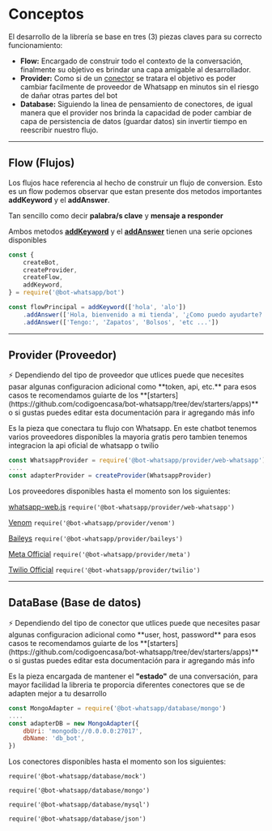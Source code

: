 
# Conceptos

El desarrollo de la librería se base en tres (3) piezas claves para su correcto funcionamiento:

-   **Flow:** Encargado de construir todo el contexto de la conversación, finalmente su objetivo es brindar una capa amigable al desarrollador.
-   **Provider:** Como si de un [conector](https://www.dignited.com/wp-content/uploads/2019/06/Plug-type-768x432.jpg) se tratara el objetivo es poder cambiar facilmente de proveedor de Whatsapp en minutos
    sin el riesgo de dañar otras partes del bot
-   **Database:** Siguiendo la linea de pensamiento de conectores, de igual manera que el provider nos brinda la capacidad de poder cambiar de capa de persistencia de datos (guardar datos) sin invertir tiempo en
    reescribir nuestro flujo.

---

## Flow (Flujos)

Los flujos hace referencia al hecho de construir un flujo de conversion. Esto es un flow podemos observar que estan presente dos metodos importantes **addKeyword** y el **addAnswer**.

Tan sencillo como decir **palabra/s clave** y **mensaje a responder**

Ambos metodos **[addKeyword](https://github.com/codigoencasa/bot-whatsapp/blob/dev/packages/bot/io/methods/addKeyword.js)** y el **[addAnswer](https://github.com/codigoencasa/bot-whatsapp/blob/dev/packages/bot/io/methods/addAnswer.js)** tienen una serie opciones disponibles

```js
const {
    createBot,
    createProvider,
    createFlow,
    addKeyword,
} = require('@bot-whatsapp/bot')

const flowPrincipal = addKeyword(['hola', 'alo'])
    .addAnswer(['Hola, bienvenido a mi tienda', '¿Como puedo ayudarte?'])
    .addAnswer(['Tengo:', 'Zapatos', 'Bolsos', 'etc ...'])
```

---

## Provider (Proveedor)

<Alert>
    ⚡ Dependiendo del tipo de proveedor que utlices puede que necesites pasar
    algunas configuracion adicional como **token, api, etc.** para esos casos te
    recomendamos guiarte de los
    **[starters](https://github.com/codigoencasa/bot-whatsapp/tree/dev/starters/apps)**
    o si gustas puedes editar esta documentación para ir agregando más info
</Alert>

Es la pieza que conectara tu flujo con Whatsapp. En este chatbot tenemos varios proveedores disponibles la mayoria gratis pero tambien tenemos integracion la api oficial de whatsapp o twilio

```js
const WhatsappProvider = require('@bot-whatsapp/provider/web-whatsapp')
....
const adapterProvider = createProvider(WhatsappProvider)
```

Los proveedores disponibles hasta el momento son los siguientes:

[whatsapp-web.js](https://github.com/pedroslopez/whatsapp-web.js) `require('@bot-whatsapp/provider/web-whatsapp')`

[Venom](https://github.com/orkestral/venom) `require('@bot-whatsapp/provider/venom')`

[Baileys](https://github.com/adiwajshing/Baileys) `require('@bot-whatsapp/provider/baileys')`

[Meta Official](https://developers.facebook.com/docs/whatsapp/cloud-api/reference/messages) `require('@bot-whatsapp/provider/meta')`

[Twilio Official](https://www.twilio.com/es-mx/messaging/whatsapp) `require('@bot-whatsapp/provider/twilio')`

---

## DataBase (Base de datos)

<Alert>
    ⚡ Dependiendo del tipo de conector que utlices puede que necesites pasar
    algunas configuracion adicional como **user, host, password** para esos
    casos te recomendamos guiarte de los
    **[starters](https://github.com/codigoencasa/bot-whatsapp/tree/dev/starters/apps)**
    o si gustas puedes editar esta documentación para ir agregando más info
</Alert>

Es la pieza encargada de mantener el **"estado"** de una conversación, para mayor facilidad la libreria te proporcia diferentes conectores que se de adapten mejor a tu desarrollo

```js
const MongoAdapter = require('@bot-whatsapp/database/mongo')
....
const adapterDB = new MongoAdapter({
    dbUri: 'mongodb://0.0.0.0:27017',
    dbName: 'db_bot',
})
```

Los conectores disponibles hasta el momento son los siguientes:

`require('@bot-whatsapp/database/mock')`

`require('@bot-whatsapp/database/mongo')`

`require('@bot-whatsapp/database/mysql')`

`require('@bot-whatsapp/database/json')`
